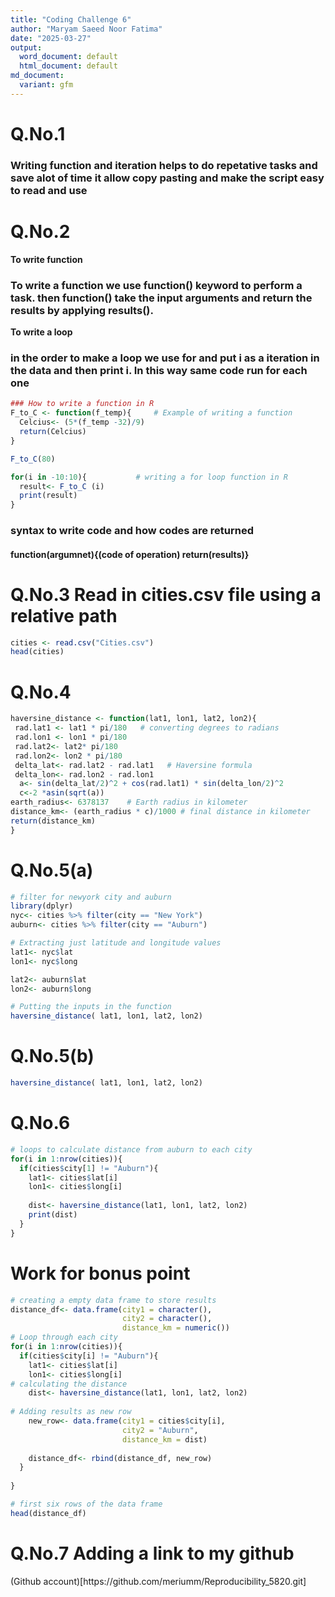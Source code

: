 ```yaml
---
title: "Coding Challenge 6"
author: "Maryam Saeed Noor Fatima"
date: "2025-03-27"
output:
  word_document: default
  html_document: default
md_document:
  variant: gfm
---
```


# Q.No.1

### Writing function and iteration helps to do repetative tasks and save alot of time it allow copy pasting and make the script easy to read and use


# Q.No.2
**To write function**

### To write a function we use function() keyword to perform a task. then function() take the input arguments and return the results by applying results().

**To write a loop**

### in the order to make a loop we use for and put i as a iteration in the data and then print i. In this way same code run for each one



```r
### How to write a function in R
F_to_C <- function(f_temp){     # Example of writing a function
  Celcius<- (5*(f_temp -32)/9)
  return(Celcius)
}

F_to_C(80)
```

```r
for(i in -10:10){           # writing a for loop function in R
  result<- F_to_C (i)
  print(result)
}
```

### syntax to write code and how codes are returned
#### function(argumnet){(code of operation) return(results)}

# Q.No.3 Read in cities.csv file using a relative path

```r
cities <- read.csv("Cities.csv")
head(cities)
```
# Q.No.4

```r
haversine_distance <- function(lat1, lon1, lat2, lon2){
 rad.lat1 <- lat1 * pi/180   # converting degrees to radians
 rad.lon1 <- lon1 * pi/180
 rad.lat2<- lat2* pi/180
 rad.lon2<- lon2 * pi/180
 delta_lat<- rad.lat2 - rad.lat1   # Haversine formula
 delta_lon<- rad.lon2 - rad.lon1
  a<- sin(delta_lat/2)^2 + cos(rad.lat1) * sin(delta_lon/2)^2
  c<-2 *asin(sqrt(a))
earth_radius<- 6378137    # Earth radius in kilometer
distance_km<- (earth_radius * c)/1000 # final distance in kilometer
return(distance_km)
}
```

# Q.No.5(a)

```r
# filter for newyork city and auburn
library(dplyr)
nyc<- cities %>% filter(city == "New York") 
auburn<- cities %>% filter(city == "Auburn")

# Extracting just latitude and longitude values
lat1<- nyc$lat
lon1<- nyc$long

lat2<- auburn$lat
lon2<- auburn$long

# Putting the inputs in the function
haversine_distance( lat1, lon1, lat2, lon2)
```

# Q.No.5(b)

```r
haversine_distance( lat1, lon1, lat2, lon2)
```

# Q.No.6

```r
# loops to calculate distance from auburn to each city
for(i in 1:nrow(cities)){
  if(cities$city[1] != "Auburn"){
    lat1<- cities$lat[i]
    lon1<- cities$long[i]
    
    dist<- haversine_distance(lat1, lon1, lat2, lon2)
    print(dist)
  }
}
```


# Work for bonus point

```r
# creating a empty data frame to store results
distance_df<- data.frame(city1 = character(),
                         city2 = character(),
                         distance_km = numeric())
# Loop through each city
for(i in 1:nrow(cities)){
  if(cities$city[i] != "Auburn"){
    lat1<- cities$lat[i]
    lon1<- cities$long[i]
# calculating the distance
    dist<- haversine_distance(lat1, lon1, lat2, lon2)
    
# Adding results as new row
    new_row<- data.frame(city1 = cities$city[i],
                         city2 = "Auburn",
                         distance_km = dist)
    
    distance_df<- rbind(distance_df, new_row)
  }
  
}

# first six rows of the data frame
head(distance_df)
```

# Q.No.7 Adding a link to my github

(Github account)[https://github.com/meriumm/Reproducibility_5820.git]

















